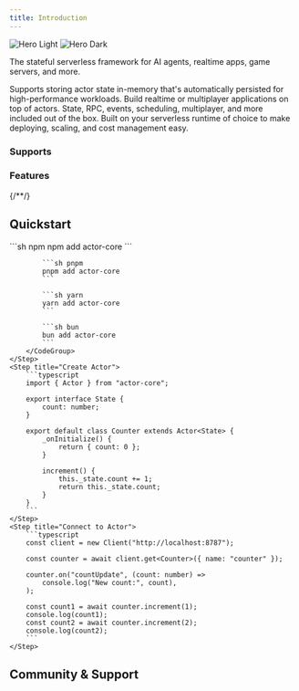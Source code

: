 ```yaml
---
title: Introduction
---
```


<img
  className="block dark:hidden"
  src="/images/hero-light.svg"
  alt="Hero Light"
/>
<img
  className="hidden dark:block"
  src="/images/hero-dark.svg"
  alt="Hero Dark"
/>

<p class="text-center">
  The stateful serverless framework for AI agents, realtime apps, game servers,
  and more.
</p>

<CardGroup cols={2}>
  <Card title="Persistent & In-Memory State" icon="floppy-disk">
    Supports storing actor state in-memory that's automatically persisted for
    high-performance workloads.
  </Card>
  <Card title="High-Performance" icon="bolt">
    Build realtime or multiplayer applications on top of actors.
  </Card>
  <Card title="Batteries Included" icon="battery-bolt">
    State, RPC, events, scheduling, multiplayer, and more included out of the box.
  </Card>
  <Card title="Serverless & Scalable" icon="microchip">
    Built on your serverless runtime of choice to make deploying, scaling, and
    cost management easy.
  </Card>
</CardGroup>

<div class="text-center">
  <h3>Supports</h3>
</div>

<CardGroup>
  <Card
    title="Cloudflare Workers"
    href="/getting-started/cloudflare-workers"
    horizontal={true}
  />
  <Card title="Rivet" href="/getting-started/rivet" horizontal={true} />
  <Card
    title="Supabase Edge Functions"
    href="/getting-started/supabase"
    horizontal={true}
  />
  <Card
    title="Vercel Functions"
    href="/getting-started/vercel"
    horizontal={true}
  />
</CardGroup>

<div class="text-center">
  <h3>Features</h3>
</div>

<CardGroup>
  <Card title="State" href="/" icon="floppy-disk" horizontal={true} />
  <Card title="RPC" href="/" icon="code" horizontal={true} />
  <Card title="Events" href="/" icon="tower-cell" horizontal={true} />
  <Card title="Scheduling" href="/" icon="clock" horizontal={true} />
  <Card title="Connections & Multiplayer" href="/" icon="bolt" horizontal={true} />
  {/*<Card title="Authentication" href="/" icon="fingerprint" horizontal={true} />*/}
  <Card title="Metadata" href="/" icon="tag" horizontal={true} />
</CardGroup>

## Quickstart

<Steps>
	<Step title="Install">
		<CodeGroup>
			```sh npm
			npm add actor-core
			```

    		```sh pnpm
    		pnpm add actor-core
    		```

    		```sh yarn
    		yarn add actor-core
    		```

    		```sh bun
    		bun add actor-core
    		```
    	</CodeGroup>
    </Step>
    <Step title="Create Actor">
    	```typescript
    	import { Actor } from "actor-core";

    	export interface State {
    		count: number;
    	}

    	export default class Counter extends Actor<State> {
    		_onInitialize() {
    			return { count: 0 };
    		}

    		increment() {
    			this._state.count += 1;
    			return this._state.count;
    		}
    	}
    	```
    </Step>
    <Step title="Connect to Actor">
    	```typescript
    	const client = new Client("http://localhost:8787");

    	const counter = await client.get<Counter>({ name: "counter" });

    	counter.on("countUpdate", (count: number) =>
    		console.log("New count:", count),
    	);

    	const count1 = await counter.increment(1);
    	console.log(count1);
    	const count2 = await counter.increment(2);
    	console.log(count2);
    	```
    </Step>

</Steps>

## Community & Support

<CardGroup cols={2}>
  <Card title="GitHub Discussions" icon="github" horizontal={true} href="https://github.com/orgs/rivet-gg/discussions" />
  <Card title="GitHub Issues" icon="github" horizontal={true} href="https://github.com/rivet-gg/ActorCore/issues" />
  <Card title="X" icon="x-twitter" horizontal={true} href="https://x.com/rivet_gg" />
  <Card title="Bluesky" icon="bluesky" horizontal={true} href="https://bsky.app/profile/rivet-gg.bsky.social" />
  <Card title="Discord" icon="discord" horizontal={true} href="https://rivet.gg/discord" />
</CardGroup>

